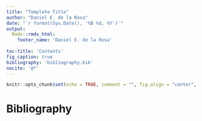 ```yaml
---
title: "Template Title"
author: "Daniel E. de la Rosa"
date: "`r format(Sys.Date(), '%B %d, %Y')`"
output: 
  Rmdx::rmdx_html:
    footer_name: 'Daniel E. de la Rosa'
    
toc-title: 'Contents'
fig_caption: true
bibliography: 'bibliography.bib' 
nocite: '@*' 
---
```


```r
knitr::opts_chunk$set(echo = TRUE, comment = "", fig.align = "center", fig.dim=c(6,4))
```








# Bibliography {-}
